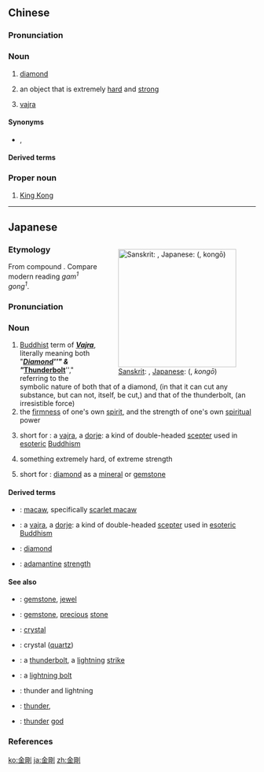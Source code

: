 {{also|金刚}}
==Chinese==
{{zh-forms|s=金刚}}
{{wikipedia|lang=zh}}

===Pronunciation===
{{zh-pron
|m=jīngāng
|c=gam1 gong1
|h=pfs=kîm-kông
|mn=kim-kong
|cat=n,pn
}}

===Noun===
{{zh-noun}}

# [[diamond]]
# {{lb|zh|figuratively}} an object that is extremely [[hard]] and [[strong]]
# {{lb|zh|Buddhism}} [[vajra]]

====Synonyms====
* {{sense|diamond}} {{zh-l|金剛石}}, {{zh-l|鑽石}}

====Derived terms====
{{zh-der|金剛鸚鵡:[[macaw]]|丈二金剛|四大金剛|密跡金剛|沒那金剛鑽兒，也不攬那磁器傢伙|立地金剛|變形金剛|金剛不壞之身|金剛努目|金剛怒目|金剛猩猩|金剛界|金剛石|金剛砂|金剛經|金剛鑽|金剛鑽婚|金剛頂經}}

===Proper noun===
{{zh-proper noun}}

# [[King Kong]] {{gloss|a fictional giant ape}}

----

==Japanese==
{{rfc|lang=ja|General cleanup and formatting needed; see alsos needs pruning.}}
<div style="float:right;">
{{wikipedia|lang=ja}}
{{wikipedia|Vajra}}
[[Image:Vajra.jpg|thumb|240px|[[Sanskrit]]: {{m|sa|वज्र}}, [[Japanese]]: {{l|ja|金剛}} ({{l|ja|こんごう}}, ''kongō'')]]
</div>
{{ja-kanjitab|こん|ごう|yomi=o}}

===Etymology===
From {{etyl|ltc|ja|sort=こんごう}} compound {{m|zh|金剛|tr=kim kang|lit=metal + strong, hard}}. Compare modern {{etyl|yue|-}} reading ''gam<sup>1</sup> gong<sup>1</sup>''.

===Pronunciation===
{{ja-pron|yomi=on|acc=1|acc_ref=DJR|こんごう}}

===Noun===
{{ja-noun|こんごう|hhira=こんがう}}

# [[Buddhist]] term of '''''[[vajra|Vajra]]''''', literally meaning both "'''''[[diamond|Diamond]]'''''" & "'''''[[thunderbolt|Thunderbolt]]'''''," referring to the symbolic nature of both that of a diamond, (in that it can cut any substance, but can not, itself, be cut,) and that of the thunderbolt, (an irresistible force)
# the [[firmness]] of one's own [[spirit]], and the strength of one's own [[spiritual]] power
# {{lb|ja|sort=こんごう|Buddhism}} short for {{ja-r|金剛杵|こんごうしょ}}: a [[vajra]], a [[dorje]]: a kind of double-headed [[scepter]] used in [[esoteric]] [[Buddhism]]
# {{lb|ja|sort=こんごう|figuratively|literally}} something extremely hard, of extreme strength
# short for {{ja-r|金剛石|こんごうせき}}: [[diamond]] as a [[mineral]] or [[gemstone]]

====Derived terms====
{{der-top}}
* {{ja-r|金剛鸚哥|こんごう いんこ}}: [[macaw]], specifically [[scarlet macaw]]
* {{ja-r|金剛杵|こんごうしょ}}: a [[vajra]], a [[dorje]]: a kind of double-headed [[scepter]] used in [[esoteric]] [[Buddhism]]
* {{ja-r|金剛石|こんごうせき}}: [[diamond]] {{qualifier|the mineral or gemstone}}
* {{ja-r|金剛力|こんごうりき}}: [[adamantine]] [[strength]]
{{der-bottom}}

====See also====
{{der-top|See also}}
* {{ja-r|玉|たま}}: [[gemstone]], [[jewel]]
* {{ja-r|宝石|ほうせき}}: [[gemstone]], [[precious]] [[stone]]
* {{ja-r|晶|しょう}}: [[crystal]]
* {{ja-r|水晶|すいしょう}}: crystal ([[quartz]])
* {{ja-r|落雷|らくらい}}: a [[thunderbolt]], a [[lightning]] [[strike]]
* {{ja-r|稲妻|いなずま}}: a [[lightning bolt]]
* {{ja-r|雷電|らいでん}}: thunder and lightning
* {{ja-r|雷鳴|らいめい}}: [[thunder]],
* {{ja-r|雷神|らいじん}}: [[thunder]] [[god]]
{{der-bottom}}

===References===
<references/>

[[ko:金剛]]
[[ja:金剛]]
[[zh:金剛]]